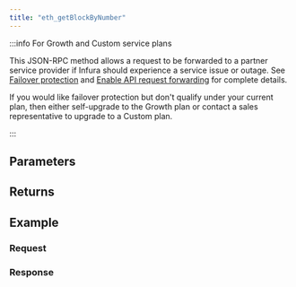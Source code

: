 ```yaml
---
title: "eth_getBlockByNumber"
---
```




<Description />

:::info For Growth and Custom service plans

This JSON-RPC method allows a request to be forwarded to a partner service provider if Infura should
experience a service issue or outage. See [Failover protection](../../../concepts/failover-protection.md)
and [Enable API request forwarding](../../../how-to/enable-api-forwarding.md)
for complete details.

If you would like failover protection but don't qualify under your current plan, then either
self-upgrade to the Growth plan or contact a sales representative to upgrade to a Custom plan.

:::

## Parameters


<Params />

## Returns


<Returns />

## Example


<Example />

### Request


<Request />

### Response


<Response />
